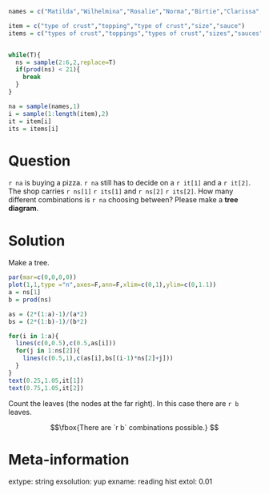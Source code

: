 ```r
names = c("Matilda","Wilhelmina","Rosalie","Norma","Birtie","Clarissa","Claude","Delilah")

item = c("type of crust","topping","type of crust","size","sauce")
items = c("types of crust","toppings","types of crust","sizes","sauces")


while(T){
  ns = sample(2:6,2,replace=T)
  if(prod(ns) < 21){
    break
  }
}

na = sample(names,1)
i = sample(1:length(item),2)
it = item[i]
its = items[i]
```

Question
========

`r na` is buying a pizza. `r na` still has to decide on a `r it[1]` and a `r it[2]`. The shop carries `r ns[1]` `r its[1]` and `r ns[2]` `r its[2]`. How many different combinations is `r na` choosing between? Please make a **tree diagram**.


Solution
========

Make a tree.

\setkeys{Gin}{width=0.5\textwidth}

```r
par(mar=c(0,0,0,0))
plot(1,1,type ="n",axes=F,ann=F,xlim=c(0,1),ylim=c(0,1.1))
a = ns[1]
b = prod(ns)

as = (2*(1:a)-1)/(a*2)
bs = (2*(1:b)-1)/(b*2)

for(i in 1:a){
  lines(c(0,0.5),c(0.5,as[i]))
  for(j in 1:ns[2]){
    lines(c(0.5,1),c(as[i],bs[(i-1)*ns[2]+j]))
  }
}
text(0.25,1.05,it[1])
text(0.75,1.05,it[2])
```

\setkeys{Gin}{width=1\textwidth}


Count the leaves (the nodes at the far right). In this case there are `r b` leaves.

$$\fbox{There are `r b` combinations possible.} $$


Meta-information
============
extype: string
exsolution: yup
exname: reading hist
extol: 0.01

